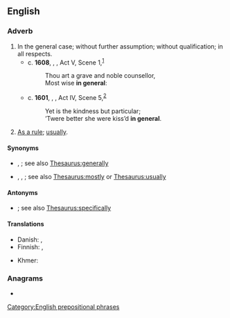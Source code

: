 ==English==

===Adverb===
{{head|en|adverb}}

# In the general case; without further assumption; without qualification; in all respects.
#* c. '''1608''', {{w|William Shakespeare}}, ''{{w|Pericles}}'', Act V, Scene 1,<sup>[http://www.opensourceshakespeare.org/views/plays/play_view.php?WorkID=pericles&Scope=entire&pleasewait=1&msg=pl]</sup>
#*: Thou art a grave and noble counsellor,
#*: Most wise '''in general''':
#* c. '''1601''', {{w|William Shakespeare}}, ''{{w|Troilus and Cressida}}'', Act IV, Scene 5,<sup>[http://www.opensourceshakespeare.org/views/plays/play_view.php?WorkID=troilus&Scope=entire&pleasewait=1&msg=pl]</sup>
#*: Yet is the kindness but particular;
#*: ’Twere better she were kiss’d '''in general'''.
# [[as a rule|As a rule]]; [[usually]].

====Synonyms====
* {{sense|in the general case}} {{l|en|as a whole}}, {{l|en|generally}}; see also [[Thesaurus:generally]]
* {{sense|as a rule}} {{l|en|chiefly}}, {{l|en|generally}}, {{l|en|normally}}; see also [[Thesaurus:mostly]] or [[Thesaurus:usually]]

====Antonyms====
* {{sense|in the general case}} {{l|en|in particular}}; see also [[Thesaurus:specifically]]

====Translations====
{{trans-top|in the general case}}
* Danish: {{t|da|generelt}}, {{t|da|generelt set}}
* Finnish: {{t+|fi|yleensä}}, {{t+|fi|yleisesti}}
{{trans-mid}}
* Khmer: {{t|km|ជាទូទៅ|tr=cie tuu təv|sc=Khmr}}
{{trans-bottom}}

{{trans-see|generally}}

===Anagrams===
* {{anagrams|en|a=aeegilnnr|e-learning|eLearning}}

[[Category:English prepositional phrases]]